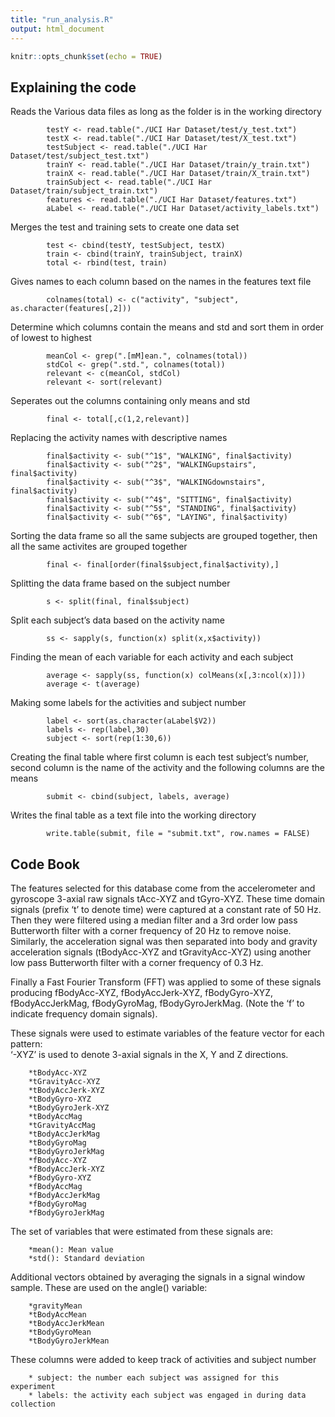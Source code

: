 ```yaml
---
title: "run_analysis.R"
output: html_document
---
```


```r
knitr::opts_chunk$set(echo = TRUE)
```

## Explaining the code
Reads the Various data files as long as the folder is in the working directory

```
        testY <- read.table("./UCI Har Dataset/test/y_test.txt")
        testX <- read.table("./UCI Har Dataset/test/X_test.txt")
        testSubject <- read.table("./UCI Har Dataset/test/subject_test.txt")
        trainY <- read.table("./UCI Har Dataset/train/y_train.txt")
        trainX <- read.table("./UCI Har Dataset/train/X_train.txt")
        trainSubject <- read.table("./UCI Har Dataset/train/subject_train.txt")
        features <- read.table("./UCI Har Dataset/features.txt")
        aLabel <- read.table("./UCI Har Dataset/activity_labels.txt")
```

Merges the test and training sets to create one data set
```
        test <- cbind(testY, testSubject, testX)
        train <- cbind(trainY, trainSubject, trainX)
        total <- rbind(test, train)
```
        
Gives names to each column based on the names in the features text file
```
        colnames(total) <- c("activity", "subject", as.character(features[,2]))
```
        
Determine which columns contain the means and std and sort them in order of lowest to highest
```    
        meanCol <- grep(".[mM]ean.", colnames(total))
        stdCol <- grep(".std.", colnames(total))
        relevant <- c(meanCol, stdCol)
        relevant <- sort(relevant)
```     
Seperates out the columns containing only means and std
```
        final <- total[,c(1,2,relevant)]
```        
Replacing the activity names with descriptive names
```
        final$activity <- sub("^1$", "WALKING", final$activity)
        final$activity <- sub("^2$", "WALKINGupstairs", final$activity)
        final$activity <- sub("^3$", "WALKINGdownstairs", final$activity)
        final$activity <- sub("^4$", "SITTING", final$activity)
        final$activity <- sub("^5$", "STANDING", final$activity)
        final$activity <- sub("^6$", "LAYING", final$activity)
```        
Sorting the data frame so all the same subjects are grouped together, then all the same activites are grouped together
```
        final <- final[order(final$subject,final$activity),]
```        
Splitting the data frame based on the subject number
```
        s <- split(final, final$subject)
```
Split each subject's data based on the activity name
```
        ss <- sapply(s, function(x) split(x,x$activity))
```        
Finding the mean of each variable for each activity and each subject
```
        average <- sapply(ss, function(x) colMeans(x[,3:ncol(x)]))
        average <- t(average)
```        
Making some labels for the activities and subject number
```
        label <- sort(as.character(aLabel$V2))
        labels <- rep(label,30)
        subject <- sort(rep(1:30,6))
```        
Creating the final table where first column is each test subject's number, second column is the name of the activity and the following columns are the means
```
        submit <- cbind(subject, labels, average)
```        
Writes the final table as a text file into the working directory
```
        write.table(submit, file = "submit.txt", row.names = FALSE)
```

## Code Book
The features selected for this database come from the accelerometer and gyroscope 3-axial raw signals tAcc-XYZ and tGyro-XYZ. These time domain signals (prefix 't' to denote time) were captured at a constant rate of 50 Hz. Then they were filtered using a median filter and a 3rd order low pass Butterworth filter with a corner frequency of 20 Hz to remove noise. Similarly, the acceleration signal was then separated into body and gravity acceleration signals (tBodyAcc-XYZ and tGravityAcc-XYZ) using another low pass Butterworth filter with a corner frequency of 0.3 Hz.

Finally a Fast Fourier Transform (FFT) was applied to some of these signals producing fBodyAcc-XYZ, fBodyAccJerk-XYZ, fBodyGyro-XYZ, fBodyAccJerkMag, fBodyGyroMag, fBodyGyroJerkMag. (Note the 'f' to indicate frequency domain signals).

These signals were used to estimate variables of the feature vector for each pattern:  
'-XYZ' is used to denote 3-axial signals in the X, Y and Z directions.

        *tBodyAcc-XYZ
        *tGravityAcc-XYZ
        *tBodyAccJerk-XYZ
        *tBodyGyro-XYZ
        *tBodyGyroJerk-XYZ
        *tBodyAccMag
        *tGravityAccMag
        *tBodyAccJerkMag
        *tBodyGyroMag
        *tBodyGyroJerkMag
        *fBodyAcc-XYZ
        *fBodyAccJerk-XYZ
        *fBodyGyro-XYZ
        *fBodyAccMag
        *fBodyAccJerkMag
        *fBodyGyroMag
        *fBodyGyroJerkMag

The set of variables that were estimated from these signals are: 

        *mean(): Mean value
        *std(): Standard deviation

Additional vectors obtained by averaging the signals in a signal window sample. These are used on the angle() variable:

        *gravityMean
        *tBodyAccMean
        *tBodyAccJerkMean
        *tBodyGyroMean
        *tBodyGyroJerkMean

These columns were added to keep track of activities and subject number

        * subject: the number each subject was assigned for this experiment
        * labels: the activity each subject was engaged in during data collection
        